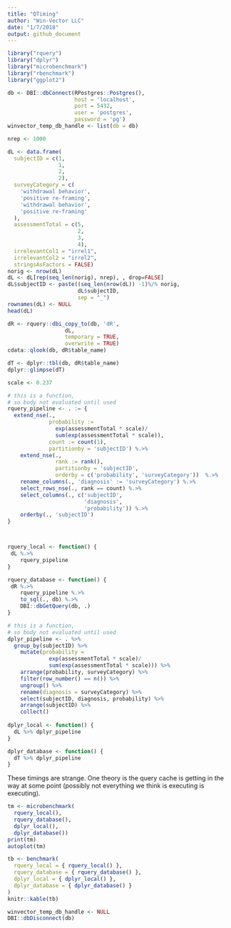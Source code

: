 ```yaml
---
title: "QTiming"
author: "Win-Vector LLC"
date: "1/7/2018"
output: github_document
---
```


```r
library("rquery")
library("dplyr")
library("microbenchmark")
library("rbenchmark")
library("ggplot2")

db <- DBI::dbConnect(RPostgres::Postgres(),
                     host = 'localhost',
                     port = 5432,
                     user = 'postgres',
                     password = 'pg')
winvector_temp_db_handle <- list(db = db)
```


```r
nrep <- 1000

dL <- data.frame(
  subjectID = c(1,                   
                1,
                2,                   
                2),
  surveyCategory = c(
    'withdrawal behavior',
    'positive re-framing',
    'withdrawal behavior',
    'positive re-framing'
  ),
  assessmentTotal = c(5,                 
                      2,
                      3,                  
                      4),
  irrelevantCol1 = "irrel1",
  irrelevantCol2 = "irrel2",
  stringsAsFactors = FALSE)
norig <- nrow(dL)
dL <- dL[rep(seq_len(norig), nrep), , drop=FALSE]
dL$subjectID <- paste((seq_len(nrow(dL)) -1)%/% norig,
                      dL$subjectID, 
                      sep = "_")
rownames(dL) <- NULL
head(dL)

dR <- rquery::dbi_copy_to(db, 'dR',
                  dL,
                  temporary = TRUE, 
                  overwrite = TRUE)
cdata::qlook(db, dR$table_name)

dT <- dplyr::tbl(db, dR$table_name)
dplyr::glimpse(dT)
```


```r
scale <- 0.237

# this is a function, 
# so body not evaluated until used
rquery_pipeline <- . := {
  extend_nse(.,
             probability :=
               exp(assessmentTotal * scale)/
               sum(exp(assessmentTotal * scale)),
             count := count(1),
             partitionby = 'subjectID') %.>%
    extend_nse(.,
               rank := rank(),
               partitionby = 'subjectID',
               orderby = c('probability', 'surveyCategory'))  %.>%
    rename_columns(., 'diagnosis' := 'surveyCategory') %.>%
    select_rows_nse(., rank == count) %.>%
    select_columns(., c('subjectID', 
                        'diagnosis', 
                        'probability')) %.>%
    orderby(., 'subjectID') 
}



rquery_local <- function() {
 dL %.>% 
    rquery_pipeline
}

rquery_database <- function() {
 dR %.>% 
    rquery_pipeline %.>% 
    to_sql(., db) %.>% 
    DBI::dbGetQuery(db, .)
}

# this is a function, 
# so body not evaluated until used
dplyr_pipeline <- . %>%
  group_by(subjectID) %>%
    mutate(probability =
             exp(assessmentTotal * scale)/
             sum(exp(assessmentTotal * scale))) %>%
    arrange(probability, surveyCategory) %>%
    filter(row_number() == n()) %>%
    ungroup() %>%
    rename(diagnosis = surveyCategory) %>%
    select(subjectID, diagnosis, probability) %>%
    arrange(subjectID) %>%
    collect()
  
dplyr_local <- function() {
  dL %>% dplyr_pipeline
}

dplyr_database <- function() {
  dT %>% dplyr_pipeline
}
```

These timings are strange.  One theory is the query cache is getting in the way at some point (possibly not everything we think is executing is executing).

```r
tm <- microbenchmark(
  rquery_local(),
  rquery_database(),
  dplyr_local(),
  dplyr_database())
print(tm)
autoplot(tm)
```

```r
tb <- benchmark(
  rquery_local = { rquery_local() },
  rquery_database = { rquery_database() },
  dplyr_local = { dplyr_local() },
  dplyr_database = { dplyr_database() }
)
knitr::kable(tb)
```


```r
winvector_temp_db_handle <- NULL
DBI::dbDisconnect(db)
```
